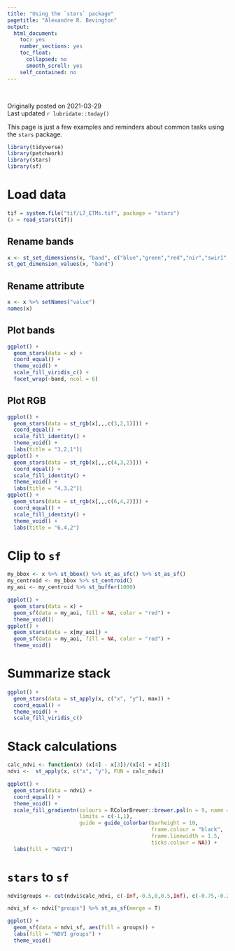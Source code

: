 ```yaml
---
title: "Using the `stars` package"
pagetitle: "Alexandre R. Bevington"
output:
  html_document: 
    toc: yes
    number_sections: yes
    toc_float:
      collapsed: no
      smooth_scroll: yes
    self_contained: no
---
```


<link rel="stylesheet" href="../styles.css" type="text/css">\
<link rel="stylesheet" href="../academicicons/css/academicons.min.css"/>

Originally posted on 2021-03-29\
Last updated `r lubridate::today()`

This page is just a few examples and reminders about common tasks using the `stars` package.

```r
library(tidyverse)
library(patchwork)
library(stars)
library(sf)
```

# Load data

```r
tif = system.file("tif/L7_ETMs.tif", package = "stars")
(x = read_stars(tif))
```

## Rename bands

```r
x <- st_set_dimensions(x, "band", c("blue","green","red","nir","swir1","swir2"))
st_get_dimension_values(x, "band")
```

## Rename attribute

```r
x <- x %>% setNames("value")
names(x)
```

## Plot bands

```r

ggplot() + 
  geom_stars(data = x) + 
  coord_equal() + 
  theme_void() + 
  scale_fill_viridis_c() + 
  facet_wrap(~band, ncol = 6)
```

## Plot RGB

```r

ggplot() + 
  geom_stars(data = st_rgb(x[,,,c(3,2,1)])) + 
  coord_equal() + 
  scale_fill_identity() +
  theme_void() + 
  labs(title = "3,2,1")|
ggplot() + 
  geom_stars(data = st_rgb(x[,,,c(4,3,2)])) + 
  coord_equal() + 
  scale_fill_identity() +
  theme_void() + 
  labs(title = "4,3,2")|
ggplot() + 
  geom_stars(data = st_rgb(x[,,,c(6,4,2)])) + 
  coord_equal() + 
  scale_fill_identity() +
  theme_void() + 
  labs(title = "6,4,2")

```

# Clip to `sf`

```r

my_bbox <- x %>% st_bbox() %>% st_as_sfc() %>% st_as_sf()
my_centroid <- my_bbox %>% st_centroid()
my_aoi <- my_centroid %>% st_buffer(1000)

ggplot() + 
  geom_stars(data = x) +
  geom_sf(data = my_aoi, fill = NA, color = "red") + 
  theme_void()| 
ggplot() + 
  geom_stars(data = x[my_aoi]) +
  geom_sf(data = my_aoi, fill = NA, color = "red") + 
  theme_void()
```

# Summarize stack

```r
ggplot() + 
  geom_stars(data = st_apply(x, c("x", "y"), max)) + 
  coord_equal() + 
  theme_void() + 
  scale_fill_viridis_c() 
```

# Stack calculations

```r
calc_ndvi <- function(x) (x[4] - x[3])/(x[4] + x[3])
ndvi <-  st_apply(x, c("x", "y"), FUN = calc_ndvi)

ggplot() + 
  geom_stars(data = ndvi) + 
  coord_equal() +
  theme_void() +
  scale_fill_gradientn(colours = RColorBrewer::brewer.pal(n = 9, name = "RdYlGn"), 
                       limits = c(-1,1), 
                       guide = guide_colorbar(barheight = 10, 
                                              frame.colour = "black", 
                                              frame.linewidth = 1.5,
                                              ticks.colour = NA)) + 
  labs(fill = "NDVI")

```

# `stars` to `sf`

```r

ndvi$groups <- cut(ndvi$calc_ndvi, c(-Inf,-0.5,0,0.5,Inf), c(-0.75,-0.25,0.25,0.75))

ndvi_sf <- ndvi["groups"] %>% st_as_sf(merge = T)

ggplot() + 
  geom_sf(data = ndvi_sf, aes(fill = groups)) +
  labs(fill = "NDVI groups") + 
  theme_void()
```

